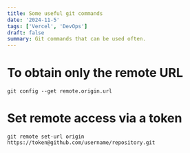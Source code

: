 ```yaml
---
title: Some useful git commands
date: '2024-11-5'
tags: ['Vercel', 'DevOps']
draft: false
summary: Git commands that can be used often.
---
```

# To obtain only the remote URL
```
git config --get remote.origin.url
```
# Set remote access via a token
```
git remote set-url origin https://token@github.com/username/repository.git
```
